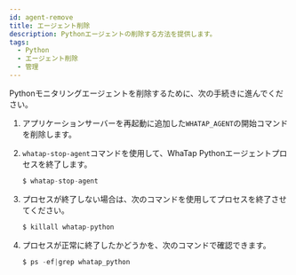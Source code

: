 ```yaml
---
id: agent-remove
title: エージェント削除
description: Pythonエージェントの削除する方法を提供します。
tags:
  - Python
  - エージェント削除
  - 管理
---
```


Pythonモニタリングエージェントを削除するために、次の手続きに進んでください。

1. アプリケーションサーバーを再起動に追加した`WHATAP_AGENT`の開始コマンドを削除します。

2. `whatap-stop-agent`コマンドを使用して、WhaTap Pythonエージェントプロセスを終了します。

   ```javascript title=SH
   $ whatap-stop-agent
   ```

3. プロセスが終了しない場合は、次のコマンドを使用してプロセスを終了させてください。

   ```javascript title=SH
   $ killall whatap-python
   ```

4. プロセスが正常に終了したかどうかを、次のコマンドで確認できます。

   ```javascript title=SH
   $ ps -ef|grep whatap_python
   ```
